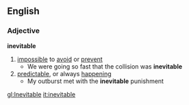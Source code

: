 ==English==
===Adjective===
'''inevitable'''
#[[impossible]] to [[avoid]] or [[prevent]]
#* We were going so fast that the collision was '''inevitable'''
#[[predictable]], or always [[happening]]
#* My outburst met with the '''inevitable''' punishment

[[gl:Inevitable]]
[[it:inevitable]]
